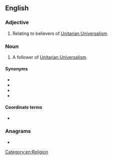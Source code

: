 ==English==

===Adjective===
{{en-adj|-}}

# Relating to believers of [[Unitarian Universalism]].

===Noun===
{{en-noun}}

# A follower of [[Unitarian Universalism]].

====Synonyms====
* {{l|en|UU}}
* {{l|en|UUer}}
* {{l|en|Universalist Unitarian}}
* {{l|en|Universal Unitarian}}

====Coordinate terms====
* {{list:religionists/en}}

===Anagrams===
* {{anagrams|en|Universalist Unitarian}}

[[Category:en:Religion]]